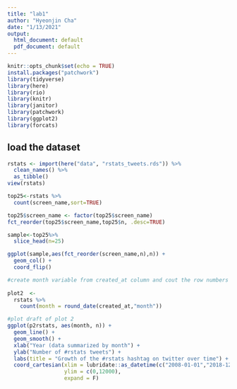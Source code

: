 ```yaml
---
title: "lab1"
author: "Hyeonjin Cha"
date: "1/13/2021"
output:
  html_document: default
  pdf_document: default
---
```


```r
knitr::opts_chunk$set(echo = TRUE)
install.packages("patchwork")
library(tidyverse)
library(here)
library(rio)
library(knitr)
library(janitor)
library(patchwork)
library(ggplot2)
library(forcats)

```

## load the dataset
```r
rstats <- import(here("data", "rstats_tweets.rds")) %>% 
  clean_names() %>% 
  as_tibble()
view(rstats)
```

```r
top25<-rstats %>%
  count(screen_name,sort=TRUE)

top25$screen_name <- factor(top25$screen_name) 
fct_reorder(top25$screen_name,top25$n, .desc=TRUE)

sample<-top25%>%
  slice_head(n=25)

ggplot(sample,aes(fct_reorder(screen_name,n),n)) +
  geom_col() +
  coord_flip()

```

```r
#create month variable from created_at column and cout the row numbers
 
plot2  <- 
  rstats %>%  
    count(month = round_date(created_at,"month"))

#plot draft of plot 2
ggplot(p2rstats, aes(month, n)) +
  geom_line() +
  geom_smooth() +
  xlab("Year (data summarized by month") +
  ylab("Number of #rstats tweets") +
  labs(title = "Growth of the #rstats hashtag on twitter over time") +
  coord_cartesian(xlim = lubridate::as_datetime(c("2008-01-01","2018-12-01")), 
                  ylim = c(0,12000),
                  expand = F)


  
  
   
```
